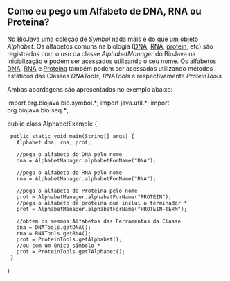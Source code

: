 == Como eu pego um Alfabeto de DNA, RNA ou Proteina? ==

No BioJava uma coleção de ''Symbol'' nada mais é do que um objeto ''Alphabet''. Os alfabetos comuns na biologia ([[wp:DNA|DNA]], [[wp:RNA|RNA]], [[wp:protein|protein]], etc) são registrados com o uso da classe ''AlphabetManager'' do BioJava na inicialização e podem ser acessados utilizando o seu nome. Os alfabetos [[wp:DNA|DNA]], [[wp:RNA|RNA]] e [[wp:protein|Proteina]] também podem ser acessados utilizando métodos estáticos das Classes ''DNATools'', ''RNATools'' e respectivamente ''ProteinTools''.

Ambas abordagens são apresentadas no exemplo abaixo:

<java>
import org.biojava.bio.symbol.*;
import java.util.*;
import org.biojava.bio.seq.*;

public class AlphabetExample {
  public static void main(String[] args) {
    Alphabet dna, rna, prot;

    //pega o alfabeto do DNA pelo nome
    dna = AlphabetManager.alphabetForName("DNA");

    //pega o alfabeto do RNA pelo nome
    rna = AlphabetManager.alphabetForName("RNA");

    //pega o alfabeto da Proteina pelo nome
    prot = AlphabetManager.alphabetForName("PROTEIN");
    //pega o alfabeto da proteina que inclui o terminador *     
    prot = AlphabetManager.alphabetForName("PROTEIN-TERM");

    //obtem os mesmos Alfabetos das Ferramentas da Classe
    dna = DNATools.getDNA();
    rna = RNATools.getRNA();
    prot = ProteinTools.getAlphabet();
    //ou com um único simbolo *
    prot = ProteinTools.getTAlphabet();
  }
}
</java>
